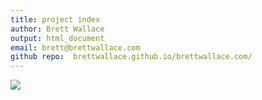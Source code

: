 ```yaml
---
title: project index
author: Brett Wallace
output: html_document
email: brett@brettwallace.com
github repo:  brettwallace.github.io/brettwallace.com/
---
```

![](https://brettwallace.github.io/brettwallace.com/images/american-union-film-2021-001-web.jpg)